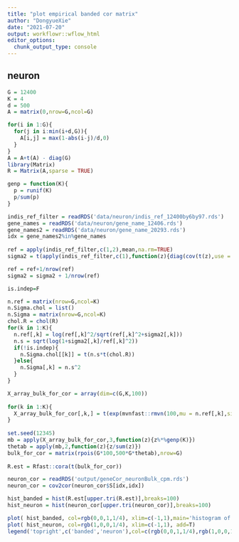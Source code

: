 ```yaml
---
title: "plot empirical banded cor matrix"
author: "DongyueXie"
date: "2021-07-20"
output: workflowr::wflow_html
editor_options:
  chunk_output_type: console
---
```


## neuron

```r
G = 12400
K = 4
d = 500
A = matrix(0,nrow=G,ncol=G)

for(i in 1:G){
  for(j in i:min(i+d,G)){
    A[i,j] = max(1-abs(i-j)/d,0)
  }
}
A = A+t(A) - diag(G)
library(Matrix)
R = Matrix(A,sparse = TRUE)

genp = function(K){
  p = runif(K)
  p/sum(p)
}

indis_ref_filter = readRDS('data/neuron/indis_ref_12400by6by97.rds')
gene_names = readRDS('data/neuron/gene_name_12406.rds')
gene_names2 = readRDS('data/neuron/gene_name_20293.rds')
idx = gene_names2%in%gene_names
   
ref = apply(indis_ref_filter,c(1,2),mean,na.rm=TRUE)
sigma2 = t(apply(indis_ref_filter,c(1),function(z){diag(cov(t(z),use = 'complete.obs'))}))

ref = ref+1/nrow(ref)
sigma2 = sigma2 + 1/nrow(ref)

is.indep=F

n.ref = matrix(nrow=G,ncol=K)
n.Sigma.chol = list()
n.Sigma = matrix(nrow=G,ncol=K)
chol.R = chol(R)
for(k in 1:K){
  n.ref[,k] = log(ref[,k]^2/sqrt(ref[,k]^2+sigma2[,k]))
  n.s = sqrt(log(1+sigma2[,k]/ref[,k]^2))
  if(!is.indep){
    n.Sigma.chol[[k]] = t(n.s*t(chol.R))
  }else{
    n.Sigma[,k] = n.s^2
  }
}

X_array_bulk_for_cor = array(dim=c(G,K,100))
  
for(k in 1:K){  
  X_array_bulk_for_cor[,k,] = t(exp(mvnfast::rmvn(100,mu = n.ref[,k],sigma = n.Sigma.chol[[k]],isChol = TRUE)))
}
   
set.seed(12345)
mb = apply(X_array_bulk_for_cor,3,function(z){z%*%genp(K)})
thetab = apply(mb,2,function(z){z/sum(z)})
bulk_for_cor = matrix(rpois(G*100,500*G*thetab),nrow=G)
      
R.est = Rfast::cora(t(bulk_for_cor))

neuron_cor = readRDS('output/geneCor_neuronBulk_cpm.rds')
neuron_cor = cov2cor(neuron_cor$S[idx,idx])

hist_banded = hist(R.est[upper.tri(R.est)],breaks=100)
hist_neuron = hist(neuron_cor[upper.tri(neuron_cor)],breaks=100)

plot( hist_banded, col=rgb(0,0,1,1/4), xlim=c(-1,1),main='histogram of empirical correlations',xlab = 'cor')  # first histogram
plot( hist_neuron, col=rgb(1,0,0,1/4), xlim=c(-1,1), add=T) 
legend('topright',c('banded','neuron'),col=c(rgb(0,0,1,1/4),rgb(1,0,0,1/4)),lwd=10)
```

